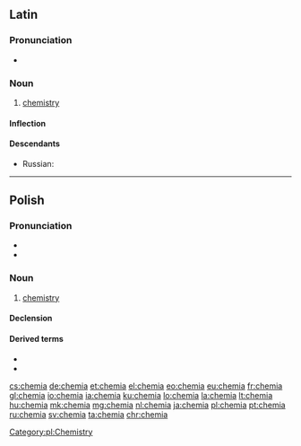 {{also|chémia}}
==Latin==
{{wikipedia|lang=la}}

===Pronunciation===
* {{la-IPA|chēmia}}

===Noun===
{{la-noun|chēmia|chēmiae|f|first}}

# {{lb|la|chemistry}} [[chemistry]]

====Inflection====
{{la-decl-1st|chēmi}}

====Descendants====
* Russian: {{l|ru|хи́мия|g=f}}

----

==Polish==

===Pronunciation===
* {{audio|Pl-chemia.ogg|audio|lang=pl}}
* {{IPA|/ˈxɛmja/|lang=pl}}

===Noun===
{{pl-noun|f}}

# [[chemistry]]

====Declension====
{{pl-decl-noun-f|tantum=s}}

====Derived terms====
* {{l|pl|chemiczny}}
* {{l|pl|chemik}}

[[Category:pl:Chemistry]]

[[cs:chemia]]
[[de:chemia]]
[[et:chemia]]
[[el:chemia]]
[[eo:chemia]]
[[eu:chemia]]
[[fr:chemia]]
[[gl:chemia]]
[[io:chemia]]
[[ia:chemia]]
[[ku:chemia]]
[[lo:chemia]]
[[la:chemia]]
[[lt:chemia]]
[[hu:chemia]]
[[mk:chemia]]
[[mg:chemia]]
[[nl:chemia]]
[[ja:chemia]]
[[pl:chemia]]
[[pt:chemia]]
[[ru:chemia]]
[[sv:chemia]]
[[ta:chemia]]
[[chr:chemia]]